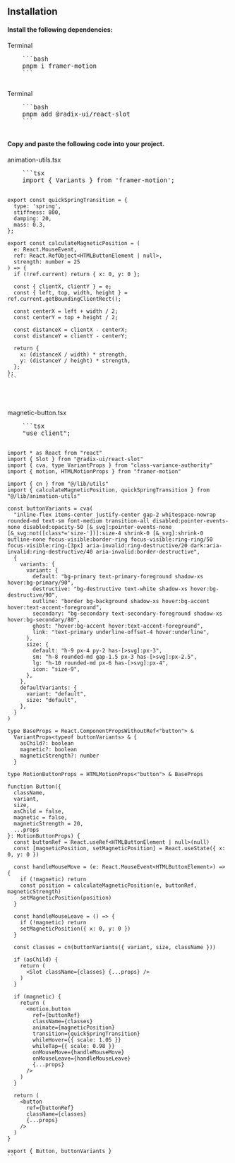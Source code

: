 <h2 className="text-lg">Installation</h2>

<h4 className="mt-4">Install the following dependencies:</h4>
<div className="rounded-md border mt-4">
  <div className="border-b bg-[#FCFCFC] dark:bg-[#212121] rounded-t-md px-4 py-2 text-sm flex justify-between gap-4">
    Terminal
  </div>
  <pre className="p-4 bg-[#ffffff] dark:bg-[#1C1C1B] rounded-b-md">
    ```bash 
    pnpm i framer-motion 
    ```
  </pre>
</div>
<div className="rounded-md border mt-4">
  <div className="border-b bg-[#FCFCFC] dark:bg-[#212121] rounded-t-md px-4 py-2 text-sm">
    Terminal
  </div>
  <pre className="p-4 bg-[#ffffff] dark:bg-[#1C1C1B] rounded-b-md">
    ```bash
    pnpm add @radix-ui/react-slot
    ```
  </pre>
</div>

<h4 className="mt-4">Copy and paste the following code into your project.</h4>
<div className="rounded-md border mt-4">
  <div className="border-b bg-[#FCFCFC] dark:bg-[#212121] rounded-t-md px-4 py-2 text-sm">
    animation-utils.tsx
  </div>
  <pre className="p-4 bg-[#ffffff] dark:bg-[#1C1C1B] rounded-b-md overflow-x-auto">
    ```tsx
    import { Variants } from 'framer-motion';

    export const quickSpringTransition = {
      type: 'spring',
      stiffness: 800,
      damping: 20,
      mass: 0.3,
    };

    export const calculateMagneticPosition = (
      e: React.MouseEvent,
      ref: React.RefObject<HTMLButtonElement | null>,
      strength: number = 25
    ) => {
      if (!ref.current) return { x: 0, y: 0 };
      
      const { clientX, clientY } = e;
      const { left, top, width, height } = ref.current.getBoundingClientRect();
      
      const centerX = left + width / 2;
      const centerY = top + height / 2;
      
      const distanceX = clientX - centerX;
      const distanceY = clientY - centerY;
      
      return {
        x: (distanceX / width) * strength,
        y: (distanceY / height) * strength,
      };
    };
    ```
  </pre>
</div>
<div className="rounded-md border mt-4">
  <div className="border-b bg-[#FCFCFC] dark:bg-[#212121] rounded-t-md px-4 py-2 text-sm">
    magnetic-button.tsx
  </div>
  <pre className="p-4 bg-[#ffffff] dark:bg-[#1C1C1B] rounded-b-md overflow-x-auto">
    ```tsx
    "use client";

    import * as React from "react"
    import { Slot } from "@radix-ui/react-slot"
    import { cva, type VariantProps } from "class-variance-authority"
    import { motion, HTMLMotionProps } from "framer-motion"

    import { cn } from "@/lib/utils"
    import { calculateMagneticPosition, quickSpringTransition } from "@/lib/animation-utils"

    const buttonVariants = cva(
      "inline-flex items-center justify-center gap-2 whitespace-nowrap rounded-md text-sm font-medium transition-all disabled:pointer-events-none disabled:opacity-50 [&_svg]:pointer-events-none [&_svg:not([class*='size-'])]:size-4 shrink-0 [&_svg]:shrink-0 outline-none focus-visible:border-ring focus-visible:ring-ring/50 focus-visible:ring-[3px] aria-invalid:ring-destructive/20 dark:aria-invalid:ring-destructive/40 aria-invalid:border-destructive",
      {
        variants: {
          variant: {
            default: "bg-primary text-primary-foreground shadow-xs hover:bg-primary/90",
            destructive: "bg-destructive text-white shadow-xs hover:bg-destructive/90",
            outline: "border bg-background shadow-xs hover:bg-accent hover:text-accent-foreground",
            secondary: "bg-secondary text-secondary-foreground shadow-xs hover:bg-secondary/80",
            ghost: "hover:bg-accent hover:text-accent-foreground",
            link: "text-primary underline-offset-4 hover:underline",
          },
          size: {
            default: "h-9 px-4 py-2 has-[>svg]:px-3",
            sm: "h-8 rounded-md gap-1.5 px-3 has-[>svg]:px-2.5",
            lg: "h-10 rounded-md px-6 has-[>svg]:px-4",
            icon: "size-9",
          },
        },
        defaultVariants: {
          variant: "default",
          size: "default",
        },
      }
    )

    type BaseProps = React.ComponentPropsWithoutRef<"button"> &
      VariantProps<typeof buttonVariants> & {
        asChild?: boolean
        magnetic?: boolean
        magneticStrength?: number
      }

    type MotionButtonProps = HTMLMotionProps<"button"> & BaseProps

    function Button({
      className,
      variant,
      size,
      asChild = false,
      magnetic = false,
      magneticStrength = 20,
      ...props
    }: MotionButtonProps) {
      const buttonRef = React.useRef<HTMLButtonElement | null>(null)
      const [magneticPosition, setMagneticPosition] = React.useState({ x: 0, y: 0 })

      const handleMouseMove = (e: React.MouseEvent<HTMLButtonElement>) => {
        if (!magnetic) return
        const position = calculateMagneticPosition(e, buttonRef, magneticStrength)
        setMagneticPosition(position)
      }

      const handleMouseLeave = () => {
        if (!magnetic) return
        setMagneticPosition({ x: 0, y: 0 })
      }

      const classes = cn(buttonVariants({ variant, size, className }))

      if (asChild) {
        return (
          <Slot className={classes} {...props} />
        )
      }

      if (magnetic) {
        return (
          <motion.button
            ref={buttonRef}
            className={classes}
            animate={magneticPosition}
            transition={quickSpringTransition}
            whileHover={{ scale: 1.05 }}
            whileTap={{ scale: 0.98 }}
            onMouseMove={handleMouseMove}
            onMouseLeave={handleMouseLeave}
            {...props}
          />
        )
      }

      return (
        <button
          ref={buttonRef}
          className={classes}
          {...props}
        />
      )
    }

    export { Button, buttonVariants }
    ```
  </pre>
</div>